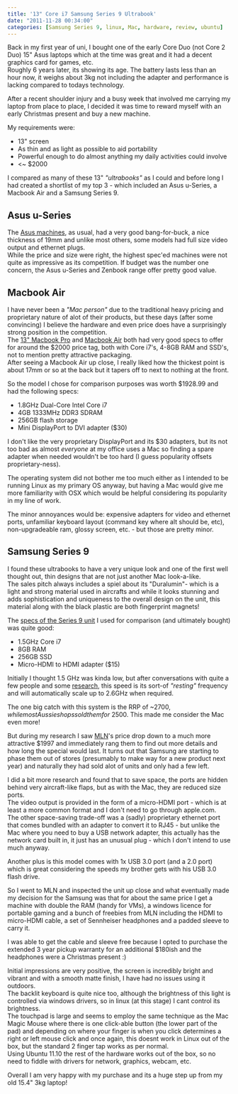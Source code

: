 ```yaml
---
title: '13" Core i7 Samsung Series 9 Ultrabook'
date: "2011-11-28 00:34:00"
categories: [Samsung Series 9, linux, Mac, hardware, review, ubuntu]
---
```


Back in my first year of uni, I bought one of the early Core Duo (not Core 2 Duo) 15" Asus laptops which at the time was great and it had a decent graphics card for games, etc.  
Roughly 6 years later, its showing its age. The battery lasts less than an hour now, it weighs about 3kg not including the adapter and performance is lacking compared to todays technology.

After a recent shoulder injury and a busy week that involved me carrying my laptop from place to place, I decided it was time to reward myself with an early Christmas present and buy a new machine.

My requirements were:

- 13" screen
- As thin and as light as possible to aid portability
- Powerful enough to do almost anything my daily activities could involve
- &lt;~ $2000

I compared as many of these 13" _"ultrabooks"_ as I could and before long I had created a shortlist of my top 3 - which included an Asus u-Series, a Macbook Air and a Samsung Series 9.

## Asus u-Series

The [Asus machines](http://www.asus.com.au/Notebooks/Superior_Mobility/U36SD/#specifications), as usual, had a very good bang-for-buck, a nice thickness of 19mm and unlike most others, some models had full size video output and ethernet plugs.  
While the price and size were right, the highest spec'ed machines were not quite as impressive as its competition. If budget was the number one concern, the Asus u-Series and Zenbook range offer pretty good value.

## Macbook Air

I have never been a _"Mac person"_ due to the traditional heavy pricing and proprietary nature of alot of their products, but these days (after some convincing) I believe the hardware and even price does have a surprisingly strong position in the competition.  
The [13" Macbook Pro](http://store.apple.com/au/browse/home/shop_mac/family/macbook_pro) and [Macbook Air](http://www.apple.com/au/macbookair/specs.html) both had very good specs to offer for around the $2000 price tag, both with Core i7's, 4-8GB RAM and SSD's, not to mention pretty attractive packaging.  
After seeing a Macbook Air up close, I really liked how the thickest point is about 17mm or so at the back but it tapers off to next to nothing at the front.

So the model I chose for comparison purposes was worth $1928.99 and had the following specs:

- 1.8GHz Dual-Core Intel Core i7
- 4GB 1333MHz DDR3 SDRAM
- 256GB flash storage
- Mini DisplayPort to DVI adapter ($30)

I don't like the very proprietary DisplayPort and its $30 adapters, but its not too bad as almost _everyone_ at my office uses a Mac so finding a spare adapter when needed wouldn't be too hard (I guess popularity offsets proprietary-ness).

The operating system did not bother me too much either as I intended to be running Linux as my primary OS anyway, but having a Mac would give me more familiarity with OSX which would be helpful considering its popularity in my line of work.

The minor annoyances would be: expensive adapters for video and ethernet ports, unfamiliar keyboard layout (command key where alt should be, etc), non-upgradeable ram, glossy screen, etc. - but those are pretty minor.

## Samsung Series 9

I found these ultrabooks to have a very unique look and one of the first well thought out, thin designs that are not just another Mac look-a-like.  
The sales pitch always includes a spiel about its "Duralumin"- which is a light and strong material used in aircrafts and while it looks stunning and adds sophistication and uniqueness to the overall design on the unit, this material along with the black plastic are both fingerprint magnets!

The [specs of the Series 9 unit](http://www.samsung.com/au/consumer/pc-peripherals/notebook-pc/thin-light/NP900X3A-A03AU/index.idx?pagetype=prd_detail&tab=specification) I used for comparison (and ultimately bought) was quite good:

- 1.5GHz Core i7
- 8GB RAM
- 256GB SSD
- Micro-HDMI to HDMI adapter ($15)

Initially I thought 1.5 GHz was kinda low, but after conversations with quite a few people and some [research](http://ark.intel.com/compare/54616), this speed is its sort-of _"resting"_ frequency and will automatically scale up to 2.6GHz when required.

The one big catch with this system is the RRP of ~$2700, while most Aussie shops sold them for ~$2500. This made me consider the Mac even more!

But during my research I saw [MLN](https://www.mln.com.au/)'s price drop down to a much more attractive $1997 and immediately rang them to find out more details and how long the special would last. It turns out that Samsung are starting to phase them out of stores (presumably to make way for a new product next year) and naturally they had sold alot of units and only had a few left.

I did a bit more research and found that to save space, the ports are hidden behind very aircraft-like flaps, but as with the Mac, they are reduced size ports.  
The video output is provided in the form of a micro-HDMI port - which is at least a more common format and I don't need to go through apple.com.  
The other space-saving trade-off was a (sadly) proprietary ethernet port that comes bundled with an adapter to convert it to RJ45 - but unlike the Mac where you need to buy a USB network adapter, this actually has the network card built in, it just has an unusual plug - which I don't intend to use much anyway.

Another plus is this model comes with 1x USB 3.0 port (and a 2.0 port) which is great considering the speeds my brother gets with his USB 3.0 flash drive.

So I went to MLN and inspected the unit up close and what eventually made my decision for the Samsung was that for about the same price I get a machine with double the RAM (handy for VMs), a windows licence for portable gaming and a bunch of freebies from MLN including the HDMI to micro-HDMI cable, a set of Sennheiser headphones and a padded sleeve to carry it.

I was able to get the cable and sleeve free because I opted to purchase the extended 3 year pickup warranty for an additional $180ish and the headphones were a Christmas present :)

Initial impressions are very positive, the screen is incredibly bright and vibrant and with a smooth matte finish, I have had no issues using it outdoors.  
The backlit keyboard is quite nice too, although the brightness of this light is controlled via windows drivers, so in linux (at this stage) I cant control its brightness.  
The touchpad is large and seems to employ the same technique as the Mac Magic Mouse where there is one click-able button (the lower part of the pad) and depending on where your finger is when you click determines a right or left mouse click and once again, this doesnt work in Linux out of the box, but the standard 2 finger tap works as per normal.  
Using Ubuntu 11.10 the rest of the hardware works out of the box, so no need to fiddle with drivers for network, graphics, webcam, etc.

Overall I am very happy with my purchase and its a huge step up from my old 15.4" 3kg laptop!
